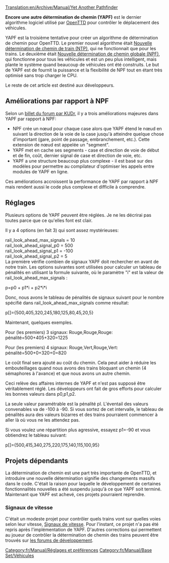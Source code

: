 [[Translation:en/Archive/Manual/Yet Another Pathfinder]]


'''Encore une autre détermination de chemin (YAPF)''' est le dernier algorithme logiciel utilisé par [[fr/Manual/Main Page|OpenTTD]] pour contrôler le déplacement des véhicules.

YAPF est la troisième tentative pour créer un algorithme de détermination de chemin pour OpenTTD. Le premier nouvel algorithme était [[fr/Archive/Manual/Settings/Nouvelle détermination de chemin de train|Nouvelle détermination de chemin de train (NTP)]], qui ne fonctionnait que pour les trains. Le deuxième était [[fr/Archive/Manual/Settings/Nouvelle détermination de chemin globale|Nouvelle détermination de chemin globale (NPF)]], qui fonctionne pour tous les véhicules et est un peu plus intelligent, mais plante le système quand beaucoup de véhicules ont été construits. Le but de YAPF est de fournit la puissance et la flexibilité de NPF tout en étant très optimisé sans trop charger le CPU.

Le reste de cet article est destiné aux développeurs.

== Améliorations par rapport à NPF ==

Selon un [http://www.tt-forums.net/viewtopic.php?t=32774 billet du forum par KUDr], il y a trois améliorations majeures dans YAPF par rapport à NPF:

*NPF crée un nœud pour chaque case alors que YAPF étend le nœud en suivant la direction de la voie de la case jusqu'à atteindre quelque chose d'important (gare, point de passage, embranchement, etc.). Cette extension de nœud est appelée un "segment".
*YAPF met en cache ses segments -  case et direction de voie de début et de fin, coût, dernier signal de case et direction de voie, etc.
*YAPF a une structure beaucoup plus complexe - il est basé sur des modèles pour permettre au compilateur d'optimiser les appels entre modules de YAPF en ligne.

Ces améliorations accroissent la performance de YAPF par rapport à NPF mais rendent aussi le code plus complexe et difficile à comprendre.

== Réglages ==
{{fr/Compléter|Completer la configuration}}
Plusieurs options de YAPF peuvent être réglées. Je ne les décrirai pas toutes parce que ce qu'elles font est clair.

Il y a 4 options (en fait 3) qui sont assez mystérieuses:

rail_look_ahead_max_signals = 10<br>
rail_look_ahead_signal_p0 = 500<br>
rail_look_ahead_signal_p1 = -100<br>
rail_look_ahead_signal_p2 = 5<br>

La première vérifie combien de signaux YAPF doit rechercher en avant de notre train. Les options suivantes sont utilisées pour calculer un tableau de pénalités en utilisant la formule suivante, où le paramètre "i" est la valeur de rail_look_ahead_max_signals :

p=p0 + p1*i + p2*i*i

Donc, nous avons le tableau de pénalités de signaux suivant pour le nombre spécifié dans rail_look_ahead_max_signals comme résultat:

p[]={500,405,320,245,180,125,80,45,20,5}

Maintenant, quelques exemples.

Pour (les premiers) 3 signaux: Rouge,Rouge,Rouge: pénalité=500+405+320=1225

Pour (les premiers) 4 signaux: Rouge,Vert,Rouge,Vert: pénalité=500+0+320+0=820

Le coût final sera ajouté au coût du chemin. Cela peut aider à réduire les embouteillages quand nous avons des trains bloquant un chemin (4 sémaphores à l'avance) et que nous avons un autre chemin.

Ceci relève des affaires internes de YAPF et n'est pas supposé être véritablement réglé. Les développeurs ont fait de gros efforts pour calculer les bonnes valeurs dans p0,p1,p2.

La seule valeur paramétrable est la pénalité pl. L'éventail des valeurs convenables va de -100 à -90. Si vous sortez de cet intervalle, le tableau de pénalités aura des valeurs bizarres et des trains pourraient commencer à aller là où vous ne les attendez pas.

Si vous voulez une répartition plus agressive, essayez p1=-90 et vous obtiendrez le tableau suivant:

p[]={500,415,340,275,220,175,140,115,100,95}

== Projets dépendants ==
La détermination de chemin est une part très importante de OpenTTD, et introduire une nouvelle détermination signifie des changements massifs dans le code. C'était la raison pour laquelle le développement de certaines fonctionnalités nouvelles a été suspendu jusqu'à ce que YAPF soit terminé. Maintenant que YAPF est achevé, ces projets pourraient reprendre.

=== Signaux de vitesse ===
C'était un modeste projet pour contrôler quels trains vont sur quelles voies selon leur vitesse, [http://www.tt-forums.net/viewtopic.php?t=24187 Signaux de vitesse]. Pour l'instant, ce projet n'a pas été repris après l'implémentation de YAPF. D'autres corrections qui permettent au joueur de contrôler la détermination de chemin des trains peuvent être trouvés sur [http://www.tt-forums.net/viewforum.php?f=33 les forums de développement].

[[Category:fr/Manual/Réglages et préférences]]
[[Category:fr/Manual/Base Set/Véhicules]]